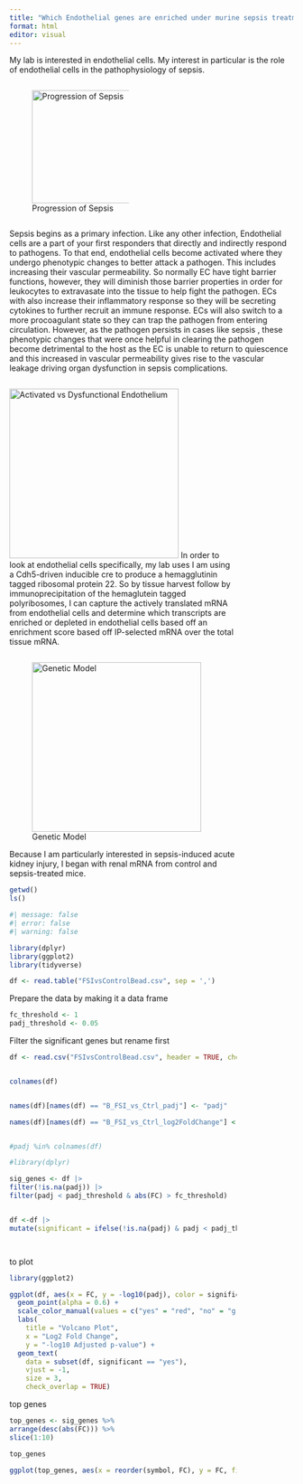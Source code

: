 ```yaml
---
title: "Which Endothelial genes are enriched under murine sepsis treatment?"
format: html
editor: visual
---
```


My lab is interested in endothelial cells. My interest in particular is the role of endothelial cells in the pathophysiology of sepsis.

::: {.column width="50%"}
![Progression of Sepsis](schematic.png){height="200"}
:::

Sepsis begins as a primary infection. Like any other infection, Endothelial cells are a part of your first responders that directly and indirectly respond to pathogens. To that end, endothelial cells become activated where they undergo phenotypic changes to better attack a pathogen. This includes increasing their vascular permeability. So normally EC have tight barrier functions, however, they will diminish those barrier properties in order for leukocytes to extravasate into the tissue to help fight the pathogen. ECs with also increase their inflammatory response so they will be secreting cytokines to further recruit an immune response. ECs will also switch to a more procoagulant state so they can trap the pathogen from entering circulation. However, as the pathogen persists in cases like sepsis , these phenotypic changes that were once helpful in clearing the pathogen become detrimental to the host as the EC is unable to return to quiescence and this increased in vascular permeability gives rise to the vascular leakage driving organ dysfunction in sepsis complications.

:::: {.column width="80%"}
![Activated vs Dysfunctional Endothelium](ActivatedvsDysfunction.png){height="300"} In order to look at endothelial cells specifically, my lab uses I am using a Cdh5-driven inducible cre to produce a hemagglutinin tagged ribosomal protein 22. So by tissue harvest follow by immunoprecipitation of the hemaglutein tagged polyribosomes, I can capture the actively translated mRNA from endothelial cells and determine which transcripts are enriched or depleted in endothelial cells based off an enrichment score based off IP-selected mRNA over the total tissue mRNA.

::: {.column width="100%"}
![Genetic Model](MouseModel.png){height="300"}

Because I am particularly interested in sepsis-induced acute kidney injury, I began with renal mRNA from control and sepsis-treated mice.

```r
getwd()
ls()
```

```r
#| message: false
#| error: false
#| warning: false

library(dplyr)
library(ggplot2)
library(tidyverse)

df <- read.table("FSIvsControlBead.csv", sep = ',')
```

Prepare the data by making it a data frame

```r

fc_threshold <- 1
padj_threshold <- 0.05
```

Filter the significant genes but rename first

```r
df <- read.csv("FSIvsControlBead.csv", header = TRUE, check.names = TRUE)


colnames(df)


names(df)[names(df) == "B_FSI_vs_Ctrl_padj"] <- "padj"

names(df)[names(df) == "B_FSI_vs_Ctrl_log2FoldChange"] <- "FC"


#padj %in% colnames(df)

#library(dplyr)

sig_genes <- df |>
filter(!is.na(padj)) |>
filter(padj < padj_threshold & abs(FC) > fc_threshold)


df <-df |>
mutate(significant = ifelse(!is.na(padj) & padj < padj_threshold & abs (FC) > fc_threshold, "yes", "no"))




```

to plot

```r
library(ggplot2)

ggplot(df, aes(x = FC, y = -log10(padj), color = significant, label = symbol)) +
  geom_point(alpha = 0.6) +
  scale_color_manual(values = c("yes" = "red", "no" = "gray")) +
  labs(
    title = "Volcano Plot",
    x = "Log2 Fold Change",
    y = "-log10 Adjusted p-value") +
  geom_text(
    data = subset(df, significant == "yes"),
    vjust = -1,
    size = 3,
    check_overlap = TRUE)

```

top genes

```r



top_genes <- sig_genes %>%
arrange(desc(abs(FC))) %>%
slice(1:10)

top_genes

ggplot(top_genes, aes(x = reorder(symbol, FC), y = FC, fill = FC > 0)) + geom_col() + coord_flip() + labs(title = "Top 10 Most Affected Genes", x = "Gene", y = "Log2 Fold Change") + scale_fill_manual(values = c("TRUE" = "steelblue", "FALSE" = "salmon")) + theme_minimal()

```
:::
::::
